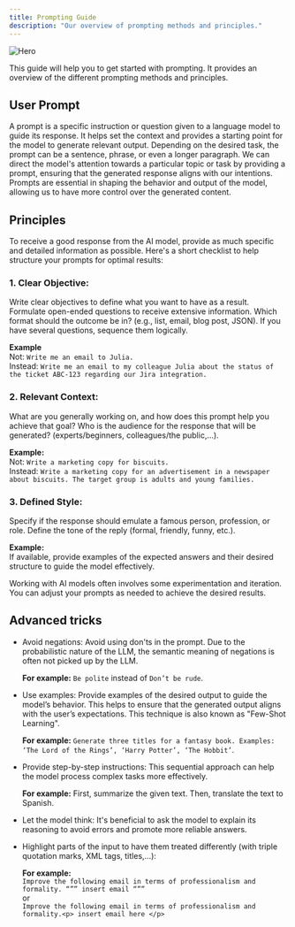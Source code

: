 ```yaml
---
title: Prompting Guide
description: "Our overview of prompting methods and principles."
---
```





<img src="/images/chat.jpeg" alt="Hero" />




This guide will help you to get started with prompting. It provides an overview of the different prompting methods and principles.




## User Prompt
A prompt is a specific instruction or question given to a language model to guide its response. It helps set the context and provides a starting point for the model to generate relevant output. Depending on the desired task, the prompt can be a sentence, phrase, or even a longer paragraph. We can direct the model's attention towards a particular topic or task by providing a prompt, ensuring that the generated response aligns with our intentions. Prompts are essential in shaping the behavior and output of the model, allowing us to have more control over the generated content.




## Principles
To receive a good response from the AI model, provide as much specific and detailed information as possible. Here's a short checklist to help structure your prompts for optimal results:


### 1. Clear Objective:
Write clear objectives to define what you want to have as a result.
Formulate open-ended questions to receive extensive information.
Which format should the outcome be in? (e.g., list, email, blog post, JSON).
If you have several questions, sequence them logically.


**Example** <br />
Not: `Write me an email to Julia.` <br />
Instead: `Write me an email to my colleague Julia about the status of the ticket ABC-123 regarding our Jira integration.`


### 2. Relevant Context:
What are you generally working on, and how does this prompt help you achieve that goal?
Who is the audience for the response that will be generated? (experts/beginners, colleagues/the public,...).


**Example:** <br />
Not: `Write a marketing copy for biscuits.` <br />
Instead: `Write a marketing copy for an advertisement in a newspaper about biscuits. The target group is adults and young families.`


### 3. Defined Style:
Specify if the response should emulate a famous person, profession, or role.
Define the tone of the reply (formal, friendly, funny, etc.).


**Example:** <br />
If available, provide examples of the expected answers and their desired structure to guide the model effectively.


Working with AI models often involves some experimentation and iteration. You can adjust your prompts as needed to achieve the desired results.




## Advanced tricks




- Avoid negations: Avoid using don'ts in the prompt. Due to the probabilistic nature of the LLM, the semantic meaning of negations is often not picked up by the LLM.


  **For example:** `Be polite` instead of `Don’t be rude`.




- Use examples: Provide examples of the desired output to guide the model’s behavior. This helps to ensure that the generated output aligns with the user’s expectations. This technique is also known as "Few-Shot Learning".


  **For example:** `Generate three titles for a fantasy book. Examples: ‘The Lord of the Rings’, ‘Harry Potter’, ‘The Hobbit’`.




- Provide step-by-step instructions: This sequential approach can help the model process complex tasks more effectively.


  **For example:** First, summarize the given text. Then, translate the text to Spanish.


- Let the model think: It's beneficial to ask the model to explain its reasoning to avoid errors and promote more reliable answers.




- Highlight parts of the input to have them treated differently (with triple quotation marks, XML tags, titles,...):


  **For example:** <br />
  `Improve the following email in terms of professionalism and formality.
  “”” insert email “””`<br />
  or <br />
  `Improve the following email in terms of professionalism and formality.<p> insert email here </p>`







